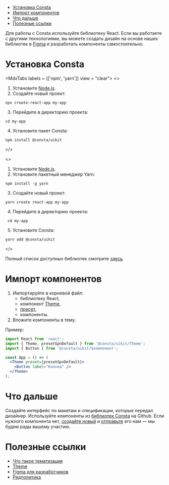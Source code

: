 
<MdxMenu>

- [Установка Consta](#установка-consta)
- [Импорт компонентов](#импорт-компонентов)
- [Что дальше](#что-дальше)
- [Полезные ссылки](#полезные-ссылки)

</MdxMenu>

<MdxInformer status="normal">

Для работы с Consta используйте библиотеку React. Если вы работаете с другими технологиями, вы можете создать дизайн на основе наших библиотек в [Figma](https://www.figma.com/@consta) и разработать компоненты самостоятельно.

</MdxInformer>

# Установка Consta

<MdxTabs labels = {['npm', 'yarn']} view = "clear">
<>

1. Установите [Node.js](https://nodejs.org/en).
2. Создайте новый проект:

```cli
npx create-react-app my-app
```

3. Перейдите в директорию проекта:

```cli
cd my-app
```

4. Установите пакет Consta:

```cli
npm install @consta/uikit
```

</>

<>

1. Установите [Node.js](https://nodejs.org/en).
2. Установите пакетный менеджер Yarn:

```cli
npm install -g yarn
```

3. Создайте новый проект:

```cli
yarn create react-app my-app
```

4. Перейдите в директорию проекта:

```cli
 cd my-app
```

5. Установите Consta:

```cli
yarn add @consta/uikit
```

</>
</MdxTabs>

Полный список доступных библиотек смотрите [здесь](https://github.com/orgs/consta-design-system/repositories?type=all).

# Импорт компонентов

1. Импортируйте в корневой файл:
   - библиотеку React,
   - компонент [Theme](##LIBS.LIB.STAND.TAB/lib:uikit/stand:components-theme-stable/tab:dev),
   - [пресет](##LIBS.LIB.STAND.TAB/lib:uikit/stand:components-theme-stable/tab:dev/hash:пресеты),
   - компоненты.
2. Вложите компоненты в тему.

Пример:

```jsx
import React from 'react';
import { Theme, presetGpnDefault } from '@consta/uikit/Theme';
import { Button } from '@consta/uikit/$компонент';

const App = () => (
  <Theme preset={presetGpnDefault}>
    <Button label="Кнопка" />
  </Theme>
);
```

# Что дальше

Создайте интерфейс по макетам и спецификации, которые передал дизайнер. Используйте компоненты из [библиотек Consta](https://github.com/consta-design-system) на Github. Если нужного компонента нет, [создайте новый](##LIBS.LIB.STAND/lib:portal/stand:contributers-componentguide) и [отправьте](##LIBS.LIB.STAND/lib:portal/stand:contributers-addcomponent) его нам — мы будем рады вашему участию.

# Полезные ссылки

- [Что такое тематизация](##LIBS.LIB.STAND/lib:portal/stand:theme-themeabout)
- [Theme](##LIBS.LIB.STAND.TAB/lib:uikit/stand:components-theme-stable/tab:dev)
- [Figma для разработчиков](##LIBS.LIB.STAND/lib:portal/stand:guidelines-figmadev)
- [Редполитика](##LIBS.LIB.STAND/lib:portal/stand:guidelines-editorialpolicy)
